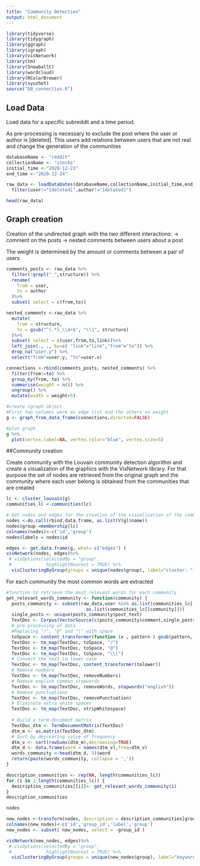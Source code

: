 ```yaml
---
title: "Community Detection"
output: html_document
---
```


```r
library(tidyverse)
library(tidygraph)
library(ggraph)
library(igraph)
library(visNetwork)
library(tm)
library(SnowballC)
library(wordcloud)
library(RColorBrewer)
library(syuzhet)
source("DB_connection.R")
```

## Load Data

Load data for a specific subreddit and a time period. 

As pre-processing is necessary to exclude the post where the user or author is [deleted]. This users add relations between users that are not real and change the generation of the communities

```r
databaseName <- "reddit"
collectionName <- "stocks"
initial_time <-"2020-12-23"
end_time <-"2020-12-24"

raw_data <- loadDataDates(databaseName,collectionName,initial_time,end_time) %>%
  filter(user!="[deleted]",author!="[deleted]")

head(raw_data)
```

## Graph creation

Creation of the undirected graph with the two different interactions:
-> comment on the posts 
-> nested comments between users about a post

The weight is determined by the amount or comments between a pair of users 

```r
comments_posts <- raw_data %>%
  filter(!grepl("_",structure)) %>%
  rename(
    from = user,
    to = author
  )%>%
  subset( select = c(from,to))

nested_comments <-raw_data %>% 
  mutate(
    from = structure,
    to = gsub("^(.*)_\\d+$", "\\1", structure) 
  )%>%
  subset( select = c(user,from,to,link))%>%
  left_join(., ., by=c( "link"="link","from"="to")) %>% 
  drop_na("user.y") %>%
  select("from"=user.y, "to"=user.x) 

connections <-rbind(comments_posts, nested_comments) %>% 
  filter(from!=to) %>% 
  group_by(from, to) %>%
  summarise(weight = n()) %>% 
  ungroup() %>%
  mutate(width = weight+5)

#create igraph object
#First two columns work as edge list and the others as weight 
g <- graph_from_data_frame(connections,directed=FALSE)

#plot graph
g %>%
  plot(vertex.label=NA, vertex.color="blue", vertex.size=5)
```

##Community creation

Create community with the Louvain community detection algorithm and create a visualization of the graphics with the VisNetwork library. For that purpose the set of nodes are retrieved from the original graph and the community where each user belong is obtained from the communities that are created

```r

lc <- cluster_louvain(g)
communities_lc <-communities(lc)

# Get nodes and edges for the creation of the visualization of the community
nodes <-do.call(rbind.data.frame, as.list(V(g)$name))
nodes$group =membership(lc)
colnames(nodes)<-c('id','group')
nodes$labels = nodes$id

edges <- get.data.frame(g, what= c("edges") )
visNetwork(nodes, edges)%>%
 # visOptions(selectedBy = "group", 
 #             highlightNearest = TRUE) %>%
  visClusteringByGroup(groups = unique(nodes$group), label="cluster: ")
```
For each community the most common words are extracted

```r
#function to retrieve the most relevant words for each community
get_relevant_words_community <- function(community) {
  posts_community <- subset(raw_data,user %in% as.list(communities_lc[[community]])|author %in%
                              as.list(communities_lc[[community]]))
  single_posts <- unique(posts_community$post_text)
  TextDoc <- Corpus(VectorSource(c(posts_community$comment,single_posts)))
  # pre processing of data
  #Replacing "/", "@" and "|" with space
  toSpace <- content_transformer(function (x , pattern ) gsub(pattern, " ", x))
  TextDoc <- tm_map(TextDoc, toSpace, "/")
  TextDoc <- tm_map(TextDoc, toSpace, "@")
  TextDoc <- tm_map(TextDoc, toSpace, "\\|")
  # Convert the text to lower case
  TextDoc <- tm_map(TextDoc, content_transformer(tolower))
  # Remove numbers
  TextDoc <- tm_map(TextDoc, removeNumbers)
  # Remove english common stopwords
  TextDoc <- tm_map(TextDoc, removeWords, stopwords("english"))
  # Remove punctuations
  TextDoc <- tm_map(TextDoc, removePunctuation)
  # Eliminate extra white spaces
  TextDoc <- tm_map(TextDoc, stripWhitespace)
  
  # Build a term-document matrix
  TextDoc_dtm <- TermDocumentMatrix(TextDoc)
  dtm_m <- as.matrix(TextDoc_dtm)
  # Sort by descearing value of frequency
  dtm_v <- sort(rowSums(dtm_m),decreasing=TRUE)
  dtm_d <- data.frame(word = names(dtm_v),freq=dtm_v)
  words_community <-head(dtm_d, 3)$word
  return(paste(words_community, collapse = ','))
}


```

```r
description_communities <- rep(NA, length(communities_lc))
for (i in 1:length(communities_lc)) {
  description_communities[[i]]<- get_relevant_words_community(i)
}
description_communities

nodes
```

```r
new_nodes <-transform(nodes, description = description_communities[group])
colnames(new_nodes)<-c('id','group_id','label','group')
new_nodes <- subset( new_nodes, select = -group_id )

visNetwork(new_nodes, edges)%>%
 # visOptions(selectedBy = "group", 
 #             highlightNearest = TRUE) %>%
  visClusteringByGroup(groups = unique(new_nodes$group), label="keyword: ")
```

